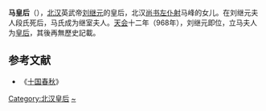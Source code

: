 {{otheruses|subject=北汉英武帝刘继元的馬皇后|other=其他朝代的馬皇后|馬皇后}}

'''马皇后'''（{{Bd|？||？}}），[[北汉|北汉]]英武帝[[刘继元|刘继元]]的皇后，北汉[[尚书左仆射|尚书左仆射]]马峰的女儿。在刘继元夫人段氏死后，马氏成为继室夫人。[[天会_(刘钧)|天会]]十二年（968年），刘继元即位，立马夫人为[[皇后|皇后]]，其後再無歷史記載。

==参考文献==
*《[[十国春秋|十国春秋]]》 

{{start box}} 
{{s-before|[[郭皇后_(刘钧)|郭皇后]]}} 
{{s-title|[[:Category:北汉皇后|北汉皇后]]|968年？—？}} 
{{s-after|[[北宋|北宋]][[明德皇后_(宋太宗)|李皇后]]}} 
{{end box}} 

{{十國皇后}}

{{五代十國人物小作品}}

[[Category:北汉皇后|Category:北汉皇后]]
[[Category:马姓|~]]